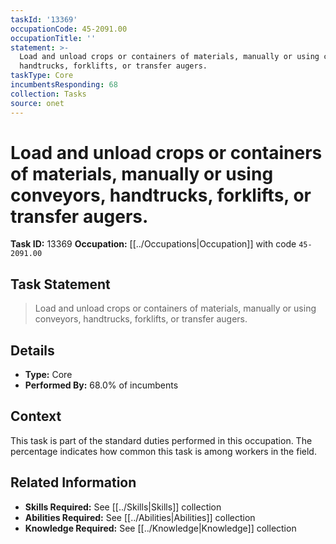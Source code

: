 ```yaml
---
taskId: '13369'
occupationCode: 45-2091.00
occupationTitle: ''
statement: >-
  Load and unload crops or containers of materials, manually or using conveyors,
  handtrucks, forklifts, or transfer augers.
taskType: Core
incumbentsResponding: 68
collection: Tasks
source: onet
---
```

# Load and unload crops or containers of materials, manually or using conveyors, handtrucks, forklifts, or transfer augers.

**Task ID:** 13369
**Occupation:** [[../Occupations|Occupation]] with code `45-2091.00`

## Task Statement

> Load and unload crops or containers of materials, manually or using conveyors, handtrucks, forklifts, or transfer augers.

## Details

- **Type:** Core
- **Performed By:** 68.0% of incumbents

## Context

This task is part of the standard duties performed in this occupation. The percentage indicates how common this task is among workers in the field.

## Related Information

- **Skills Required:** See [[../Skills|Skills]] collection
- **Abilities Required:** See [[../Abilities|Abilities]] collection
- **Knowledge Required:** See [[../Knowledge|Knowledge]] collection
